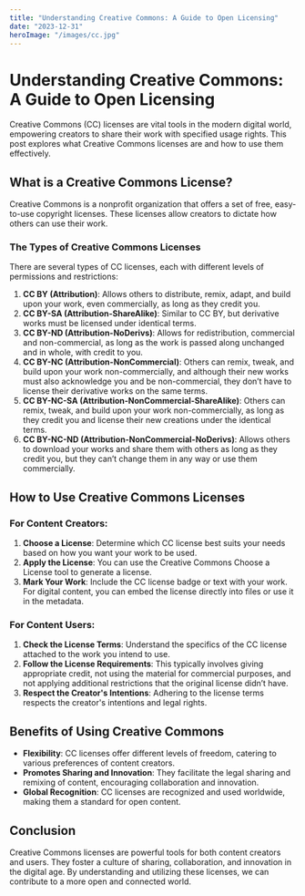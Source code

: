 ```yaml
---
title: "Understanding Creative Commons: A Guide to Open Licensing"
date: "2023-12-31"
heroImage: "/images/cc.jpg"
---
```


# Understanding Creative Commons: A Guide to Open Licensing

Creative Commons (CC) licenses are vital tools in the modern digital world, empowering creators to share their work with specified usage rights. This post explores what Creative Commons licenses are and how to use them effectively.

## What is a Creative Commons License?

Creative Commons is a nonprofit organization that offers a set of free, easy-to-use copyright licenses. These licenses allow creators to dictate how others can use their work.

### The Types of Creative Commons Licenses

There are several types of CC licenses, each with different levels of permissions and restrictions:

1.  **CC BY (Attribution)**: Allows others to distribute, remix, adapt, and build upon your work, even commercially, as long as they credit you.
2.  **CC BY-SA (Attribution-ShareAlike)**: Similar to CC BY, but derivative works must be licensed under identical terms.
3.  **CC BY-ND (Attribution-NoDerivs)**: Allows for redistribution, commercial and non-commercial, as long as the work is passed along unchanged and in whole, with credit to you.
4.  **CC BY-NC (Attribution-NonCommercial)**: Others can remix, tweak, and build upon your work non-commercially, and although their new works must also acknowledge you and be non-commercial, they don’t have to license their derivative works on the same terms.
5.  **CC BY-NC-SA (Attribution-NonCommercial-ShareAlike)**: Others can remix, tweak, and build upon your work non-commercially, as long as they credit you and license their new creations under the identical terms.
6.  **CC BY-NC-ND (Attribution-NonCommercial-NoDerivs)**: Allows others to download your works and share them with others as long as they credit you, but they can’t change them in any way or use them commercially.

## How to Use Creative Commons Licenses

### For Content Creators:

1.  **Choose a License**: Determine which CC license best suits your needs based on how you want your work to be used.
2.  **Apply the License**: You can use the Creative Commons Choose a License tool to generate a license.
3.  **Mark Your Work**: Include the CC license badge or text with your work. For digital content, you can embed the license directly into files or use it in the metadata.

### For Content Users:

1.  **Check the License Terms**: Understand the specifics of the CC license attached to the work you intend to use.
2.  **Follow the License Requirements**: This typically involves giving appropriate credit, not using the material for commercial purposes, and not applying additional restrictions that the original license didn’t have.
3.  **Respect the Creator's Intentions**: Adhering to the license terms respects the creator's intentions and legal rights.

## Benefits of Using Creative Commons

-   **Flexibility**: CC licenses offer different levels of freedom, catering to various preferences of content creators.
-   **Promotes Sharing and Innovation**: They facilitate the legal sharing and remixing of content, encouraging collaboration and innovation.
-   **Global Recognition**: CC licenses are recognized and used worldwide, making them a standard for open content.

## Conclusion

Creative Commons licenses are powerful tools for both content creators and users. They foster a culture of sharing, collaboration, and innovation in the digital age. By understanding and utilizing these licenses, we can contribute to a more open and connected world.